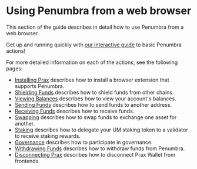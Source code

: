 
# Using Penumbra from a web browser

This section of the guide describes in detail how to use Penumbra from a web browser.

<Callout type="info" emoji="ℹ️">Get up and running quickly with [our interactive guide](/quickstart) to basic Penumbra actions!</Callout>

For more detailed information on each of the actions, see the following pages:

* [Installing Prax](web/prax.mdx) describes how to install a browser extension that supports Penumbra.
* [Shielding Funds](web/ibc-transfers.mdx) describes how to shield funds from other chains.
* [Viewing Balances](web/balances.mdx) describes how to view your account's balances.
* [Sending Funds](web/send.mdx) describes how to send funds to another address.
* [Receiving Funds](web/receive.mdx) describes how to receive funds.
* [Swapping](web/swap.mdx) describes how to swap funds to exchange one asset for another.
* [Staking](web/stake.mdx) describes how to delegate your UM staking token to a validator to receive staking rewards.
* [Governance](web/vote.mdx) describes how to participate in governance.
* [Withdrawing Funds](web/withdraw.mdx) describes how to withdraw funds from Penumbra.
* [Disconnecting Prax](web/disconnect.mdx) describes how to disconnect Prax Wallet from frontends.
